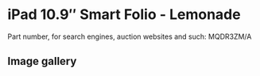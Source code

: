 
# iPad 10.9″ Smart Folio - Lemonade

Part number, for search engines, auction websites and such: MQDR3ZM/A

## Image gallery

<div style={{ width: "768px" }}>
  <GalleryComponent
    images={[
      {
        original: "/everysource/MQDR3.png",
        thumbnail: "/everypreview/MQDR3.png",
      },
      {
        original: "/everysource/MQDR3_AV1.png",
        thumbnail: "/everypreview/MQDR3_AV1.png",
      },
      {
        original: "/everysource/MQDR3_AV2.png",
        thumbnail: "/everypreview/MQDR3_AV2.png",
      },
      {
        original: "/everysource/MQDR3_AV3.png",
        thumbnail: "/everypreview/MQDR3_AV3.png",
      },
      {
        original: "/everysource/MQDR3_AV4.png",
        thumbnail: "/everypreview/MQDR3_AV4.png",
      }
    ]}
  />
</div>